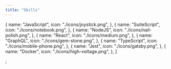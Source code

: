 ```yaml
---
title: "Skills"
---
```


  {
    name: "JavaScript",
    icon: "./icons/joystick.png",
  },
  {
    name: "SuiteScript",
    icon: "./icons/notebook.png",
  },
  {
    name: "NodeJS",
    icon: "./icons/nail-polish.png",
  },
  {
    name: "React",
    icon: "./icons/medium.png",
  },
  {
    name: "GraphQL",
    icon: "./icons/gem-stone.png",
  },
  {
    name: "TypeScript",
    icon: "./icons/mobile-phone.png",
  },
  {
    name: "Jest",
    icon: "./icons/gatsby.png",
  },
  {
    name: "Docker",
    icon: "./icons/high-voltage.png",
  },
]

;
